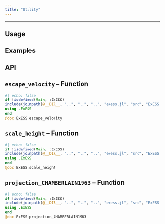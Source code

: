 ```yaml
---
title: "Utility"
---
```

---


## Usage

## Examples

## API

::: {.callout-note appearance="simple" icon=false}
# ``escape_velocity`` -- Function
```julia
#| echo: false
if !isdefined(Main, :ExESS)
include(joinpath(@__DIR__, "..", "..", "..", "exess.jl", "src", "ExESS.jl"))
using .ExESS
end
@doc ExESS.escape_velocity
```
:::

::: {.callout-note appearance="simple" icon=false}
# ``scale_height`` -- Function
```julia
#| echo: false
if !isdefined(Main, :ExESS)
include(joinpath(@__DIR__, "..", "..", "..", "exess.jl", "src", "ExESS.jl"))
using .ExESS
end
@doc ExESS.scale_height
```
:::

::: {.callout-note appearance="simple" icon=false}
# ``projection_CHAMBERLAIN1963`` -- Function
```julia
#| echo: false
if !isdefined(Main, :ExESS)
include(joinpath(@__DIR__, "..", "..", "..", "exess.jl", "src", "ExESS.jl"))
using .ExESS
end
@doc ExESS.projection_CHAMBERLAIN1963
```
:::